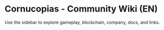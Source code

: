 # Cornucopias - Community Wiki (EN)
Use the sidebar to explore gameplay, blockchain, company, docs, and links.
